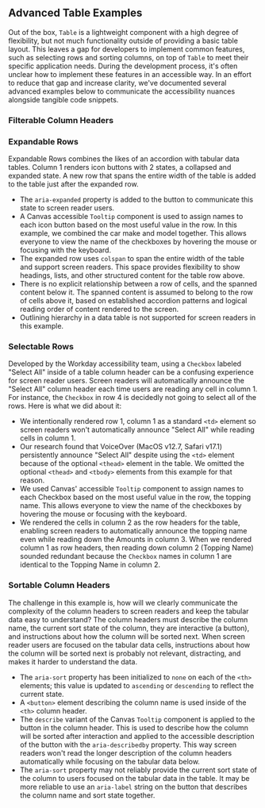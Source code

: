 

<Meta title="Examples/Advanced Tables" />

## Advanced Table Examples

Out of the box, `Table` is a lightweight component with a high degree of flexibility, but not much
functionality outside of providing a basic table layout. This leaves a gap for developers to
implement common features, such as selecting rows and sorting columns, on top of `Table` to meet
their specific application needs. During the development process, it's often unclear how to
implement these features in an accessible way. In an effort to reduce that gap and increase clarity,
we've documented several advanced examples below to communicate the accessibility nuances alongside
tangible code snippets.

### Filterable Column Headers

<ExampleCodeBlock code={FilterableColumnHeaders} />

### Expandable Rows

Expandable Rows combines the likes of an accordion with tabular data tables. Column 1 renders icon
buttons with 2 states, a collapsed and expanded state. A new row that spans the entire width of the
table is added to the table just after the expanded row.

- The `aria-expanded` property is added to the button to communicate this state to screen reader
  users.
- A Canvas accessible `Tooltip` component is used to assign names to each icon button based on the
  most useful value in the row. In this example, we combined the car make and model together. This
  allows everyone to view the name of the checkboxes by hovering the mouse or focusing with the
  keyboard.
- The expanded row uses `colspan` to span the entire width of the table and support screen readers.
  This space provides flexibility to show headings, lists, and other structured content for the
  table row above.
- There is no explicit relationship between a row of cells, and the spanned content below it. The
  spanned content is assumed to belong to the row of cells above it, based on established accordion
  patterns and logical reading order of content rendered to the screen.
- Outlining hierarchy in a data table is not supported for screen readers in this example.

<ExampleCodeBlock code={ExpandableRows} />

### Selectable Rows

Developed by the Workday accessibility team, using a `Checkbox` labeled "Select All" inside of a
table column header can be a confusing experience for screen reader users. Screen readers will
automatically announce the "Select All" column header each time users are reading any cell in
column 1. For instance, the `Checkbox` in row 4 is decidedly not going to select all of the rows.
Here is what we did about it:

- We intentionally rendered row 1, column 1 as a standard `<td>` element so screen readers won't
  automatically announce "Select All" while reading cells in column 1.
- Our research found that VoiceOver (MacOS v12.7, Safari v17.1) persistently announce "Select All"
  despite using the `<td>` element because of the optional `<thead>` element in the table. We
  omitted the optional `<thead>` and `<tbody>` elements from this example for that reason.
- We used Canvas' accessible `Tooltip` component to assign names to each Checkbox based on the most
  useful value in the row, the topping name. This allows everyone to view the name of the checkboxes
  by hovering the mouse or focusing with the keyboard.
- We rendered the cells in column 2 as the row headers for the table, enabling screen readers to
  automatically announce the topping name even while reading down the Amounts in column 3. When we
  rendered column 1 as row headers, then reading down column 2 (Topping Name) sounded redundant
  because the `Checkbox` names in column 1 are identical to the Topping Name in column 2.

<ExampleCodeBlock code={SelectableRows} />

### Sortable Column Headers

The challenge in this example is, how will we clearly communicate the complexity of the column
headers to screen readers and keep the tabular data easy to understand? The column headers must
describe the column name, the current sort state of the column, they are interactive (a button), and
instructions about how the column will be sorted next. When screen reader users are focused on the
tabular data cells, instructions about how the column will be sorted next is probably not relevant,
distracting, and makes it harder to understand the data.

- The `aria-sort` property has been initialized to `none` on each of the `<th>` elements; this value
  is updated to `ascending` or `descending` to reflect the current state.
- A `<button>` element describing the column name is used inside of the `<th>` column header.
- The `describe` variant of the Canvas `Tooltip` component is applied to the button in the column
  header. This is used to describe how the column will be sorted after interaction and applied to
  the accessible description of the button with the `aria-describedby` property. This way screen
  readers won't read the longer description of the column headers automatically while focusing on
  the tabular data below.
- The `aria-sort` property may not reliably provide the current sort state of the column to users
  focused on the tabular data in the table. It may be more reliable to use an `aria-label` string on
  the button that describes the column name and sort state together.

<ExampleCodeBlock code={SortableColumnHeaders} />
